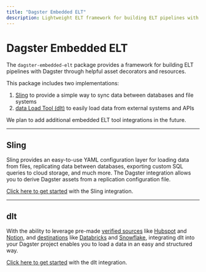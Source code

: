 ```yaml
---
title: "Dagster Embedded ELT"
description: Lightweight ELT framework for building ELT pipelines with Dagster, through helpful pre-built assets and resources
---
```


# Dagster Embedded ELT

<ExperimentalCallout />

The `dagster-embedded-elt` package provides a framework for building ELT pipelines with Dagster through helpful asset decorators and resources.

This package includes two implementations:

1. [Sling](https://slingdata.io) to provide a simple way to sync data between databases and file systems
2. [data Load Tool (dlt)](https://dlthub.com) to easily load data from external systems and APIs

We plan to add additional embedded ELT tool integrations in the future.

---

## Sling

Sling provides an easy-to-use YAML configuration layer for loading data from files, replicating data between databases, exporting custom SQL queries to cloud storage, and much more. The Dagster integration allows you to derive Dagster assets from a replication configuration file.

[Click here to get started](/integrations/sling) with the Sling integration.

---

## dlt

With the ability to leverage pre-made [verified sources](https://dlthub.com/docs/dlt-ecosystem/verified-sources/) like [Hubspot](https://dlthub.com/docs/dlt-ecosystem/verified-sources/hubspot) and [Notion](https://dlthub.com/docs/dlt-ecosystem/verified-sources/notion), and [destinations](https://dlthub.com/docs/dlt-ecosystem/destinations/) like [Databricks](https://dlthub.com/docs/dlt-ecosystem/destinations/databricks) and [Snowflake](https://dlthub.com/docs/dlt-ecosystem/destinations/snowflake), integrating dlt into your Dagster project enables you to load a data in an easy and structured way.

[Click here to get started](/integrations/dlt) with the dlt integration.
